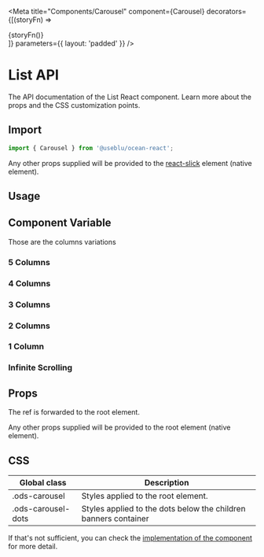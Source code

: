 

<Meta
  title="Components/Carousel"
  component={Carousel}
  decorators={[(storyFn) => <div className="show-grid">{storyFn()}</div>]}
  parameters={{ layout: 'padded' }}
/>

# List API

The API documentation of the List React component. Learn more about the props and the CSS customization points.

## Import

```javascript
import { Carousel } from '@useblu/ocean-react';
```

Any other props supplied will be provided to the [react-slick](https://react-slick.neostack.com/) element (native element).

## Usage

<Canvas withSource="open" withToolbar>
  <Story name="usage">
    <Carousel columns={2}>
      <BannerExample />
      <BannerExample />
      <BannerExample />
      <BannerExample />
      <BannerExample />
      <BannerExample />
      <BannerExample />
      <BannerExample />
      <BannerExample />
      <BannerExample />
    </Carousel>
  </Story>
</Canvas>

## Component Variable

Those are the columns variations

### 5 Columns

<Canvas withSource="open" withToolbar>
  <Story name="variables-column-5">
    <Carousel columns={5}>
      <BannerExample />
      <BannerExample />
      <BannerExample />
      <BannerExample />
      <BannerExample />
      <BannerExample />
      <BannerExample />
      <BannerExample />
      <BannerExample />
      <BannerExample />
    </Carousel>
  </Story>
</Canvas>

### 4 Columns

<Canvas withSource="open" withToolbar>
  <Story name="variables-column-4">
    <Carousel columns={4}>
      <BannerExample />
      <BannerExample />
      <BannerExample />
      <BannerExample />
      <BannerExample />
      <BannerExample />
      <BannerExample />
      <BannerExample />
      <BannerExample />
      <BannerExample />
    </Carousel>
  </Story>
</Canvas>

### 3 Columns

<Canvas withSource="open" withToolbar>
  <Story name="variables-column-3">
    <Carousel columns={3}>
      <BannerExample />
      <BannerExample />
      <BannerExample />
      <BannerExample />
      <BannerExample />
      <BannerExample />
      <BannerExample />
      <BannerExample />
      <BannerExample />
      <BannerExample />
    </Carousel>
  </Story>
</Canvas>

### 2 Columns

<Canvas withSource="open" withToolbar>
  <Story name="variables-column-2">
    <Carousel columns={2}>
      <BannerExample />
      <BannerExample />
      <BannerExample />
      <BannerExample />
      <BannerExample />
      <BannerExample />
      <BannerExample />
      <BannerExample />
      <BannerExample />
      <BannerExample />
    </Carousel>
  </Story>
</Canvas>

### 1 Column

<Canvas withSource="open" withToolbar>
  <Story name="variables-column-1">
    <Carousel columns={1}>
      <BannerExample />
      <BannerExample />
      <BannerExample />
      <BannerExample />
      <BannerExample />
      <BannerExample />
      <BannerExample />
      <BannerExample />
      <BannerExample />
      <BannerExample />
    </Carousel>
  </Story>
</Canvas>

### Infinite Scrolling

<Canvas withSource="open" withToolbar>
  <Story name="variables-infinite-scroll">
    <Carousel columns={4} infinite={true}>
      <BannerExample />
      <BannerExample />
      <BannerExample />
      <BannerExample />
      <BannerExample />
      <BannerExample />
      <BannerExample />
      <BannerExample />
      <BannerExample />
      <BannerExample />
    </Carousel>
  </Story>
</Canvas>

## Props

<ArgsTable of="." />

The ref is forwarded to the root element.

Any other props supplied will be provided to the root element (native element).

## CSS

| Global class       | Description                                                     |
| ------------------ | --------------------------------------------------------------- |
| .ods-carousel      | Styles applied to the root element.                             |
| .ods-carousel-dots | Styles applied to the dots below the children banners container |

If that's not sufficient, you can check the [implementation of the component](https://github.com/ocean-ds/ocean-web/blob/master/packages/ocean-react/src/Carousel/Carousel.tsx) for more detail.
